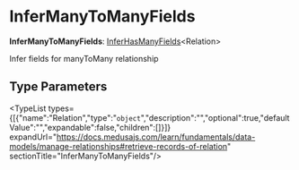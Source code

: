 
# InferManyToManyFields

 **InferManyToManyFields**: [InferHasManyFields](../types.DmlTypes.InferHasManyFields/page.mdx)&#60;Relation&#62;

Infer fields for manyToMany relationship

## Type Parameters

<TypeList types={[{"name":"Relation","type":"`object`","description":"","optional":true,"defaultValue":"","expandable":false,"children":[]}]} expandUrl="https://docs.medusajs.com/learn/fundamentals/data-models/manage-relationships#retrieve-records-of-relation" sectionTitle="InferManyToManyFields"/>
